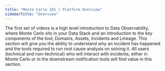 ```yaml
---
title: "Monte Carlo 101 | Platform Overview"
sidebarTitle: "Overview"
---
```


<Card title="What you'll learn" icon="graduation-cap" iconType="duotone">
  The first set of videos is a high level introduction to Data Observability, where Monte Carlo sits in your Data Stack and an introduction to the key components of the tool; Domains, Assets, Incidents and Lineage. This section will give you the ability to understand why an incident has happened and the tools required to run root cause analysis on solving it. 
</Card>
<Card title="Who will benefit" icon="hand" iconType="duotone">
  All users (technical and non-technical) who will interact with incidents, either in Monte Carlo or in the downstream notification tools will find value in this section.
</Card>
